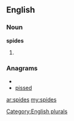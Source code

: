==English==

===Noun===
'''spides'''

# {{plural of|[[spide]]}}

===Anagrams===
* {{alphagram|deipss}}
* [[pissed#English|pissed]]

[[Category:English plurals]]

[[ar:spides]]
[[my:spides]]